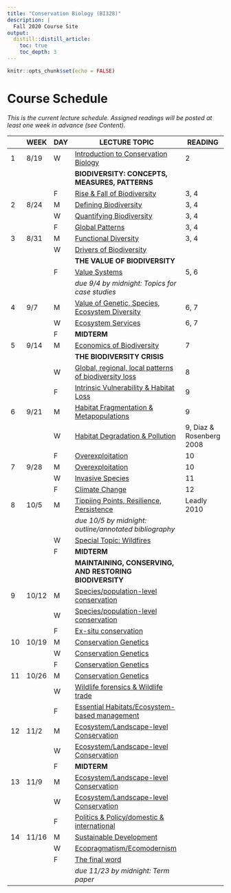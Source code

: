 ```yaml
---
title: "Conservation Biology (BI328)"
description: |
  Fall 2020 Course Site
output:
  distill::distill_article:
    toc: true
    toc_depth: 3
---
```


```r

knitr::opts_chunk$set(echo = FALSE)

```

# Course Schedule

*This is the current lecture schedule. Assigned readings will be posted at least one week in advance (see Content).*

::: l-body

| | WEEK  |DAY| LECTURE TOPIC                                                              | READING
|-|-------|---|----------------------------------------------------------------------------|------------
|1|	8/19  |	W	| [Introduction to Conservation Biology](https://bi328.netlify.app/lect_1)                | 2
|	|	      |   | **BIODIVERSITY: CONCEPTS, MEASURES, PATTERNS**                                          |
| |       | F	| [Rise & Fall of Biodiversity](https://bi328.netlify.app/lect_2)                         | 3, 4
|2|	8/24	| M |	[Defining Biodiversity](https://bi328.netlify.app/lect_2)                               | 3, 4
| |       |	W |	[Quantifying Biodiversity](https://bi328.netlify.app/lect_2)                            | 3, 4
| |       | F	| [Global Patterns](https://bi328.netlify.app/lect_2)                                     | 3, 4
|3| 8/31	| M	| [Functional Diversity](https://bi328.netlify.app/lect_2)                                | 3, 4
| |       | W	| [Drivers of Biodiversity](https://bi328.netlify.app/lect_3)                             | 
|	|	      |   | **THE VALUE OF BIODIVERSITY**	                                                          |
| |       | F	| [Value Systems](https://bi328.netlify.app/lect_3)                                       | 5, 6
| |       |   | *due 9/4 by midnight: Topics for case studies*                                          |
|4| 9/7	  | M	| [Value of Genetic, Species, Ecosystem Diversity](https://bi328.netlify.app/lect_3)      | 6, 7
| |       | W	| [Ecosystem Services](https://bi328.netlify.app/lect_3)                                  | 6, 7
| |       | F	| **MIDTERM**	                                                                            |
|5|	9/14	| M |	[Economics of Biodiversity](https://bi328.netlify.app/lect_4)                           | 7
|	|	      |   | **THE BIODIVERSITY CRISIS**                                                             |
| |       | W	| [Global, regional, local patterns of biodiversity loss](https://bi328.netlify.app/lect_4) | 8
| |       | F	| [Intrinsic Vulnerability & Habitat Loss](https://bi328.netlify.app/lect_4)              | 9
|6|	9/21	| M	| [Habitat Fragmentation & Metapopulations](https://bi328.netlify.app/lect_4)             | 9
| |       | W	| [Habitat Degradation & Pollution](https://bi328.netlify.app/lect_4)                     | 9, Diaz & Rosenberg 2008
| |       | F	| [Overexploitation](https://bi328.netlify.app/lect_4)                                    | 10
|7|	9/28	| M	| [Overexploitation](https://bi328.netlify.app/lect_4)                                    | 10
| |       | W	| [Invasive Species](https://bi328.netlify.app/lect_4)                                    | 11
| |       | F	| [Climate Change](https://bi328.netlify.app/lect_4)                                      | 12
|8| 10/5  | M	| [Tippiing Points, Resilience, Persistence](https://bi328.netlify.app/lect_4)            | Leadly 2010
| |       |   | *due 10/5 by midnight: outline/annotated bibliography*                                  |
| |       | W |	[Special Topic: Wildfires](https://bi328.netlify.app/lect_4)                            |
| |       | F	| **MIDTERM**                                                                             |
|	|	      |   | **MAINTAINING, CONSERVING, AND RESTORING BIODIVERSITY**	                                |
|9|	10/12 |	M	| [Species/population-level conservation](https://bi328.netlify.app/)              |
| |       | W	| [Species/population-level conservation](https://bi328.netlify.app/)              |
| |       | F	| [Ex-situ conservation](https://bi328.netlify.app/)                               |
|10| 10/19| M |	[Conservation Genetics](https://bi328.netlify.app/)                              |
| |       | W |	[Conservation Genetics](https://bi328.netlify.app/)                              |
| |       | F |	[Conservation Genetics](https://bi328.netlify.app/)                              |
|11| 10/26| M |	[Conservation Genetics](https://bi328.netlify.app/)                              |
| |       | W |	[Wildlife forensics & Wildlife trade](https://bi328.netlify.app/)                |
| |       | F |	[Essential Habitats/Ecosystem-based management](https://bi328.netlify.app/)    |
|12| 11/2 | M	| [Ecosystem/Landscape-level Conservation](https://bi328.netlify.app/)  |
| |       | W	| [Ecosystem/Landscape-level Conservation](https://bi328.netlify.app/)  |
| |       | F	| **MIDTERM**	                                                                            |
|13| 11/9 |	M	| [Ecosystem/Landscape-level Conservation](https://bi328.netlify.app/)   |
| |       | W	| [Ecosystem/Landscape-level Conservation](https://bi328.netlify.app/)   |
| |       | F	| [Politics & Policy/domestic & international](https://bi328.netlify.app/)         |
|14| 11/16| M	| [Sustainable Development](https://bi328.netlify.app/)                            |
| |       | W |	[Ecopragmatism/Ecomodernism](https://bi328.netlify.app/)                         |
| |       | F |	[The final word](https://bi328.netlify.app/)                                     |
| |       |   | *due 11/23 by midnight: Term paper*                                              |

:::

